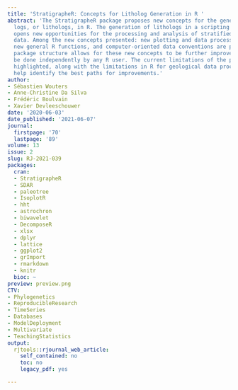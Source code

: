 ```yaml
---
title: 'StratigrapheR: Concepts for Litholog Generation in R '
abstract: 'The StratigrapheR package proposes new concepts for the generation of lithological
  logs, or lithologs, in R. The generation of lithologs in a scripting environment
  opens new opportunities for the processing and analysis of stratified geological
  data. Among the new concepts presented: new plotting and data processing methodologies,
  new general R functions, and computer-oriented data conventions are provided. The
  package structure allows for these new concepts to be further improved, which can
  be done independently by any R user. The current limitations of the package are
  highlighted, along with the limitations in R for geological data processing, to
  help identify the best paths for improvements.'
author:
- Sébastien Wouters
- Anne-Christine Da Silva
- Frédéric Boulvain
- Xavier Devleeschouwer
date: '2020-06-03'
date_published: '2021-06-07'
journal:
  firstpage: '70'
  lastpage: '89'
volume: 13
issue: 2
slug: RJ-2021-039
packages:
  cran:
  - StratigrapheR
  - SDAR
  - paleotree
  - IsoplotR
  - hht
  - astrochron
  - biwavelet
  - DecomposeR
  - xlsx
  - dplyr
  - lattice
  - ggplot2
  - grImport
  - rmarkdown
  - knitr
  bioc: ~
preview: preview.png
CTV:
- Phylogenetics
- ReproducibleResearch
- TimeSeries
- Databases
- ModelDeployment
- Multivariate
- TeachingStatistics
output:
  rjtools::rjournal_web_article:
    self_contained: no
    toc: no
    legacy_pdf: yes

---
```

